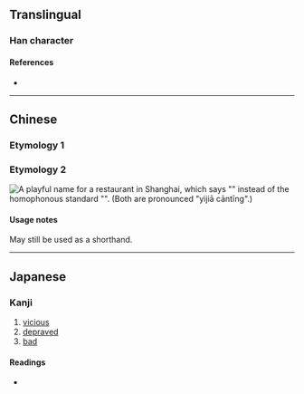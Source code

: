 {{also|歹}}
{{character info}}
{{character info|⺞}}
==Translingual==
{{stroke order|type=animate}}

===Han character===
{{Han char|rn=78|rad=歹|as=01|sn=5|four=|canj=YNI|ids=⿱[[卜|⺊]][[夕]]}}

====References====
* {{Han ref|kx=0578.180|dkj=16362|dj=0970.020|hdz=21379.150|uh=6B7A|ud=27514}}

----

==Chinese==

===Etymology 1===
{{zh-see|歹|v|bone remnants}}

===Etymology 2===
[[File:上海市杨浦区国定路504弄（靠近大学路）-一佳歺厅.JPG|thumb|A playful name for a restaurant in Shanghai, which says "{{l|zh|一}}{{l|zh|佳}}{{l|zh|歺厅}}" instead of the homophonous standard "{{l|zh|一}}{{l|zh|家}}{{l|zh|餐廳|餐厅}}". (Both are pronounced "yìjiā cāntīng".)]]
{{zh-see|餐|ss}}

====Usage notes====
May still be used as a shorthand.

----

==Japanese==

===Kanji===
{{ja-kanji|grade=|rs=歹01}}

# [[vicious]]
# [[depraved]]
# [[bad]]

====Readings====
* {{ja-readings|on=がつ}}